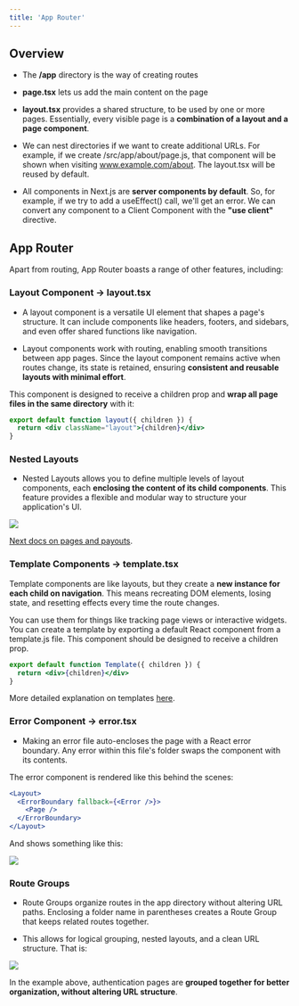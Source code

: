 ```yaml
---
title: 'App Router'
---
```


## Overview

- The **/app** directory is the way of creating routes

- **page.tsx** lets us add the main content on the page

- **layout.tsx** provides a shared structure, to be used by one or more pages. Essentially, every visible page is a **combination of a layout and a page component**.

- We can nest directories if we want to create additional URLs. For example, if we create /src/app/about/page.js, that component will be shown when visiting www.example.com/about. The layout.tsx will be reused by default.

- All components in Next.js are **server components by default**. So, for example, if we try to add a useEffect() call, we'll get an error. We can convert any component to a Client Component with the **"use client"** directive.

## App Router

Apart from routing, App Router boasts a range of other features, including:

### Layout Component → **layout.tsx**

- A layout component is a versatile UI element that shapes a page's structure. It can include components like headers, footers, and sidebars, and even offer shared functions like navigation.

- Layout components work with routing, enabling smooth transitions between app pages. Since the layout component remains active when routes change, its state is retained, ensuring **consistent and reusable layouts with minimal effort**.

This component is designed to receive a children prop and **wrap all page files in the same directory** with it:

```jsx
export default function layout({ children }) {
  return <div className="layout">{children}</div>
}
```

### Nested Layouts

- Nested Layouts allows you to define multiple levels of layout components, each **enclosing the content of its child components**.
  This feature provides a flexible and modular way to structure your application's UI.

![](nested-layout.avif)

[Next docs on pages and payouts](https://nextjs.org/docs/app/building-your-application/routing/pages-and-layouts).

### Template Components → **template.tsx**

Template components are like layouts, but they create a **new instance for each child on navigation**. This means recreating DOM elements, losing state, and resetting effects every time the route changes.

You can use them for things like tracking page views or interactive widgets. You can create a template by exporting a default React component from a template.js file. This component should be designed to receive a children prop.

```jsx
export default function Template({ children }) {
  return <div>{children}</div>
}
```

More detailed explanation on templates [here](https://www.builder.io/blog/nextjs-14-layouts-templates).

### Error Component → error.tsx

- Making an error file auto-encloses the page with a React error boundary. Any error within this file's folder swaps the component with its contents.

The error component is rendered like this behind the scenes:

```jsx
<Layout>
  <ErrorBoundary fallback={<Error />}>
    <Page />
  </ErrorBoundary>
</Layout>
```

And shows something like this:

![](https://www.freecodecamp.org/news/content/images/2023/08/error-layout.png)

### Route Groups

- Route Groups organize routes in the app directory without altering URL paths. Enclosing a folder name in parentheses creates a Route Group that keeps related routes together.

- This allows for logical grouping, nested layouts, and a clean URL structure. That is:

![](https://www.freecodecamp.org/news/content/images/2023/08/route-groups.png)

In the example above, authentication pages are **grouped together for better organization, without altering URL structure**.
